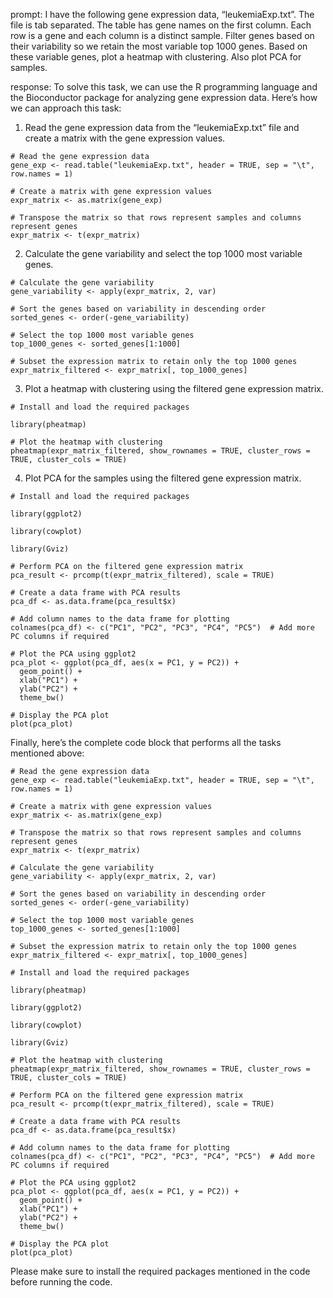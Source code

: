 prompt:
I have the following gene expression data, "leukemiaExp.txt". The file is tab separated. The table has gene names on the first column. Each row is a gene and each column is a distinct sample. Filter genes based on their variability so we retain the most variable top 1000 genes. Based on these variable genes, plot a heatmap with clustering. Also plot PCA for samples.

response:
To solve this task, we can use the R programming language and the Bioconductor package for analyzing gene expression data. Here's how we can approach this task:

1. Read the gene expression data from the "leukemiaExp.txt" file and create a matrix with the gene expression values.

```
# Read the gene expression data
gene_exp <- read.table("leukemiaExp.txt", header = TRUE, sep = "\t", row.names = 1)

# Create a matrix with gene expression values
expr_matrix <- as.matrix(gene_exp)

# Transpose the matrix so that rows represent samples and columns represent genes
expr_matrix <- t(expr_matrix)
```

2. Calculate the gene variability and select the top 1000 most variable genes.

```
# Calculate the gene variability
gene_variability <- apply(expr_matrix, 2, var)

# Sort the genes based on variability in descending order
sorted_genes <- order(-gene_variability)

# Select the top 1000 most variable genes
top_1000_genes <- sorted_genes[1:1000]

# Subset the expression matrix to retain only the top 1000 genes
expr_matrix_filtered <- expr_matrix[, top_1000_genes]
```

3. Plot a heatmap with clustering using the filtered gene expression matrix.

```
# Install and load the required packages

library(pheatmap)

# Plot the heatmap with clustering
pheatmap(expr_matrix_filtered, show_rownames = TRUE, cluster_rows = TRUE, cluster_cols = TRUE)
```

4. Plot PCA for the samples using the filtered gene expression matrix.

```
# Install and load the required packages

library(ggplot2)

library(cowplot)

library(Gviz)

# Perform PCA on the filtered gene expression matrix
pca_result <- prcomp(t(expr_matrix_filtered), scale = TRUE)

# Create a data frame with PCA results
pca_df <- as.data.frame(pca_result$x)

# Add column names to the data frame for plotting
colnames(pca_df) <- c("PC1", "PC2", "PC3", "PC4", "PC5")  # Add more PC columns if required

# Plot the PCA using ggplot2
pca_plot <- ggplot(pca_df, aes(x = PC1, y = PC2)) +
  geom_point() +
  xlab("PC1") +
  ylab("PC2") +
  theme_bw()

# Display the PCA plot
plot(pca_plot)
```

Finally, here's the complete code block that performs all the tasks mentioned above:

```
# Read the gene expression data
gene_exp <- read.table("leukemiaExp.txt", header = TRUE, sep = "\t", row.names = 1)

# Create a matrix with gene expression values
expr_matrix <- as.matrix(gene_exp)

# Transpose the matrix so that rows represent samples and columns represent genes
expr_matrix <- t(expr_matrix)

# Calculate the gene variability
gene_variability <- apply(expr_matrix, 2, var)

# Sort the genes based on variability in descending order
sorted_genes <- order(-gene_variability)

# Select the top 1000 most variable genes
top_1000_genes <- sorted_genes[1:1000]

# Subset the expression matrix to retain only the top 1000 genes
expr_matrix_filtered <- expr_matrix[, top_1000_genes]

# Install and load the required packages

library(pheatmap)

library(ggplot2)

library(cowplot)

library(Gviz)

# Plot the heatmap with clustering
pheatmap(expr_matrix_filtered, show_rownames = TRUE, cluster_rows = TRUE, cluster_cols = TRUE)

# Perform PCA on the filtered gene expression matrix
pca_result <- prcomp(t(expr_matrix_filtered), scale = TRUE)

# Create a data frame with PCA results
pca_df <- as.data.frame(pca_result$x)

# Add column names to the data frame for plotting
colnames(pca_df) <- c("PC1", "PC2", "PC3", "PC4", "PC5")  # Add more PC columns if required

# Plot the PCA using ggplot2
pca_plot <- ggplot(pca_df, aes(x = PC1, y = PC2)) +
  geom_point() +
  xlab("PC1") +
  ylab("PC2") +
  theme_bw()

# Display the PCA plot
plot(pca_plot)
```

Please make sure to install the required packages mentioned in the code before running the code.
